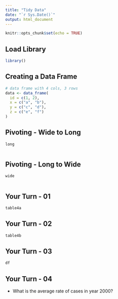 ```yaml
---
title: "Tidy Data"
date: "`r Sys.Date()`"
output: html_document
---
```


```r
knitr::opts_chunk$set(echo = TRUE)
```


## Load Library


```r

library()

```


## Creating a Data Frame

```r

# data frame with 4 cols, 3 rows
data <- data_frame(
  id = c(1, 2),
  x = c("a", "b"),
  y = c("c", "d"),
  z = c("e", "f")
)
```


## Pivoting - Wide to Long

```r
long 



```


## Pivoting - Long to Wide

```r
wide



```


## Your Turn - 01

```r

table4a

```


## Your Turn - 02

```r

table4b


```


## Your Turn - 03

```r

df

```


## Your Turn - 04


- What is the average rate of cases in year 2000?

```r

```




















